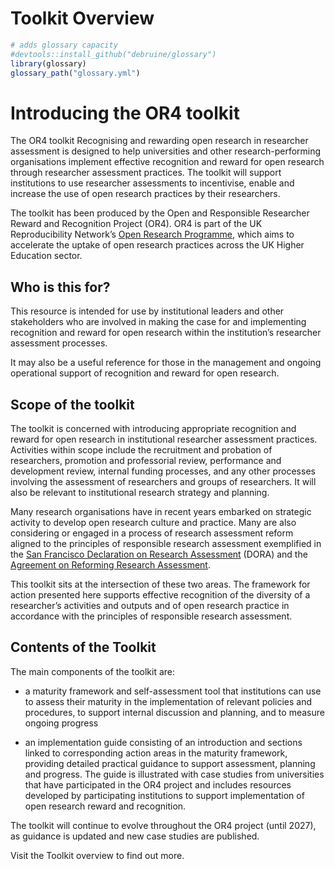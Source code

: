 # Toolkit Overview {.unnumbered}

```r
# adds glossary capacity
#devtools::install_github("debruine/glossary")
library(glossary)
glossary_path("glossary.yml")
```


# Introducing the OR4 toolkit 
The OR4 toolkit Recognising and rewarding open research in researcher assessment is designed to help universities and other research-performing organisations implement effective recognition and reward for open research through researcher assessment practices. The toolkit will support institutions to use researcher assessments to incentivise, enable and increase the use of open research practices by their researchers. 

The toolkit has been produced by the Open and Responsible Researcher Reward and Recognition Project (OR4).  OR4 is part of the UK Reproducibility Network’s [Open Research Programme](https://www.ukrn.org/open-research-programme/), which aims to accelerate the uptake of open research practices across the UK Higher Education sector.  

## Who is this for? 

This resource is intended for use by institutional leaders and other stakeholders who are involved in making the case for and implementing recognition and reward for open research within the institution's researcher assessment processes. 

It may also be a useful reference for those in the management and ongoing operational support of recognition and reward for open research. 

## Scope of the toolkit 

The toolkit is concerned with introducing appropriate recognition and reward for open research in institutional researcher assessment practices. Activities within scope include the recruitment and probation of researchers, promotion and professorial review, performance and development review, internal funding processes, and any other processes involving the assessment of researchers and groups of researchers. It will also be relevant to institutional research strategy and planning. 

Many research organisations have in recent years embarked on strategic activity to develop open research culture and practice. Many are also considering or engaged in a process of research assessment reform aligned to the principles of responsible research assessment exemplified in the [San Francisco Declaration on Research Assessment](https://sfdora.org/read/) (DORA) and the [Agreement on Reforming Research Assessment](https://coara.eu/agreement/the-agreement-full-text/).  

This toolkit sits at the intersection of these two areas. The framework for action presented here supports effective recognition of the diversity of a researcher's activities and outputs and of open research practice in accordance with the principles of responsible research assessment.  

## Contents of the Toolkit 

The main components of the toolkit are: 

* a maturity framework and self-assessment tool that institutions can use to assess their maturity in the implementation of relevant policies and procedures, to support internal discussion and planning, and to measure ongoing progress 

* an implementation guide consisting of an introduction and sections linked to corresponding action areas in the maturity framework, providing detailed practical guidance to support assessment, planning and progress. The guide is illustrated with case studies from universities that have participated in the OR4 project and includes resources developed by participating institutions to support implementation of open research reward and recognition. 

The toolkit will continue to evolve throughout the OR4 project (until 2027), as guidance is updated and new case studies are published. 

Visit the Toolkit overview to find out more. 

